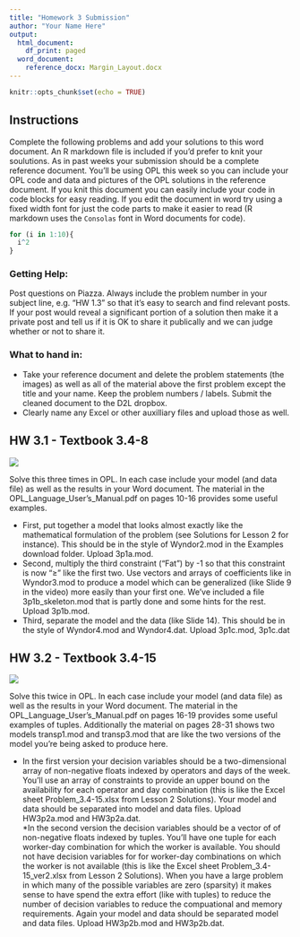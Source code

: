```yaml
---
title: "Homework 3 Submission"
author: "Your Name Here"
output:
  html_document:
    df_print: paged
  word_document:
    reference_docx: Margin_Layout.docx
---
```


```r
knitr::opts_chunk$set(echo = TRUE)
```

## Instructions

Complete the following problems and add your solutions to this word document.  An R markdown file is included if you'd prefer to knit your soulutions.  As in past weeks your submission should be a complete reference document.  You'll be using OPL this week so you can include your OPL code and data and pictures of the OPL solutions in the reference document.  If you knit this document you can easily include your code in code blocks for easy reading.  If you edit the document in word try using a fixed width font for just the code parts to make it easier to read (R markdown uses the `Consolas` font in Word documents for code).

```r
for (i in 1:10){
  i^2
}
```

### Getting Help:  

Post questions on Piazza.  Always include the problem number in your subject line, e.g. "HW 1.3" so that it's easy to search and find relevant posts.  If your post would reveal a significant portion of a solution then make it a private post and tell us if it is OK to share it publically and we can judge whether or not to share it. 

### What to hand in:

* Take your reference document and delete the problem statements (the images) as well as all of the material above the first problem except the title and your name.  Keep the problem numbers / labels.  Submit the cleaned document to the D2L dropbox.
* Clearly name any Excel or other auxilliary files and upload those as well.


## HW 3.1 - Textbook 3.4-8

![](./images/Problem 3.1.png)

Solve this three times in OPL. In each case include your model (and data file) as well as the results in your Word document.  The material in the OPL_Language_User's_Manual.pdf on pages 10-16 provides some useful examples.

* First, put together a model that looks almost exactly like the mathematical formulation of the problem (see Solutions for Lesson 2 for instance).  This should be in the style of Wyndor2.mod in the Examples download folder.  Upload 3p1a.mod.
* Second, multiply the third constraint ("Fat") by -1 so that this constraint is now "$\geq$" like the first two.  Use vectors and arrays of coefficients like in Wyndor3.mod to produce a model which can be generalized  (like Slide 9 in the video) more easily than your first one.  We've included a file 3p1b_skeleton.mod that is partly done and some hints for the rest.  Upload 3p1b.mod.
* Third, separate the model and the data (like Slide 14).  This should be in the style of Wyndor4.mod and Wyndor4.dat.  Upload 3p1c.mod, 3p1c.dat


## HW 3.2 - Textbook 3.4-15

![](./images/Problem 3.2.png)

Solve this twice in OPL. In each case include your model (and data file) as well as the results in your Word document. The material in the OPL_Language_User's_Manual.pdf on pages 16-19 provides some useful examples of tuples. Additionally the material on pages 28-31 shows two models transp1.mod and transp3.mod that are like the two versions of the model you're being asked to produce here.  

* In the first version your decision variables should be a two-dimensional array of non-negative floats indexed by operators and days of the week.  You'll use an array of constraints to provide an upper bound on the availability for each operator and day combination (this is like the Excel sheet Problem_3.4-15.xlsx from Lesson 2 Solutions). Your model and data should be separated into model and data files.  Upload HW3p2a.mod and HW3p2a.dat.  
*In the second version the decision variables should be a vector of of non-negative floats indexed by tuples.  You'll have one tuple for each worker-day combination for which the worker is available.  You should not have decision variables for for worker-day combinations on which the worker is not available (this is like the Excel sheet Problem_3.4-15_ver2.xlsx from Lesson 2 Solutions).  When you have a large problem in which many of the possible variables are zero (sparsity) it makes sense to have spend the extra effort (like with tuples) to reduce the number of decision variables to reduce the compuational and memory requirements.  Again your model and data should be separated model and data files.  Upload HW3p2b.mod and HW3p2b.dat.


